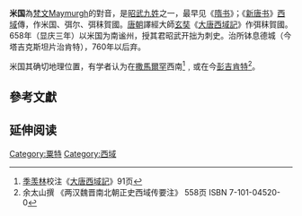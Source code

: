 '''米国'''為[[梵文|梵文]]Maymurgh的對音，是[[昭武九姓|昭武九姓]]之一，最早见《[[隋书|隋书]]》；《[[新唐书|新唐书]]》[[西域|西域]]傳，作米国、弭尔、弭秣賀國。[[唐朝|唐朝]]譯經大師[[玄奘|玄奘]]《[[大唐西域記|大唐西域記]]》作弭秣賀國。658年（显庆三年）以米国为南谧州，授其君昭武开拙为刺史。治所钵息德城（今塔吉克斯坦片治肯特），760年以后弃。

米国其确切地理位置，有学者认为在[[撒馬爾罕|撒馬爾罕]]西南<ref>[[季羡林|季羡林]]校注《[[大唐西域記|大唐西域記]]》91页</ref>﹐或在今[[彭吉肯特|彭吉肯特]]<ref>余太山撰 《两汉魏晋南北朝正史西域传要注》 558页 ISBN 7-101-04520-0</ref>。

== 參考文獻 ==
{{reflist}}

== 延伸阅读 ==
{{Wikisource further reading}}

{{昭武九姓}}

[[Category:粟特|Category:粟特]]
[[Category:西域|Category:西域]]